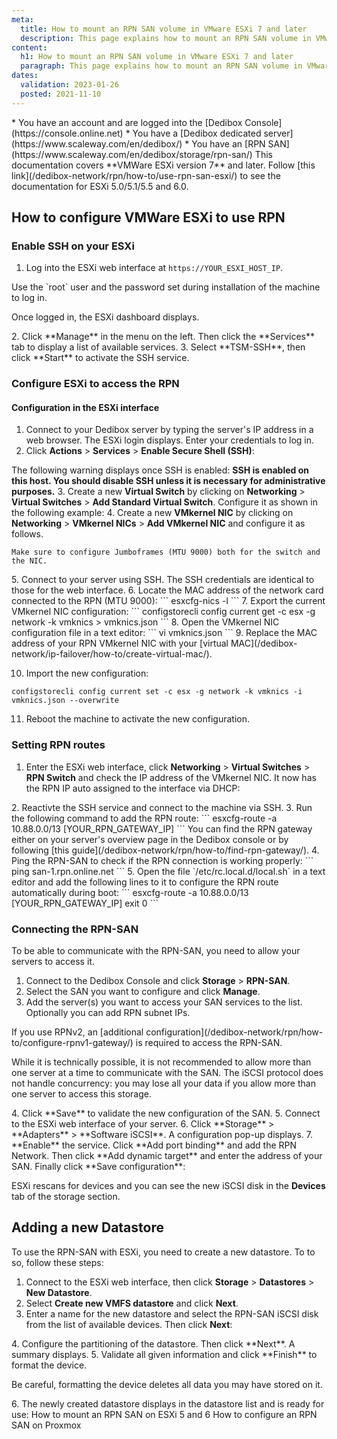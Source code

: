 ```yaml
---
meta:
  title: How to mount an RPN SAN volume in VMware ESXi 7 and later
  description: This page explains how to mount an RPN SAN volume in VMware ESXi 7 and later
content:
  h1: How to mount an RPN SAN volume in VMware ESXi 7 and later
  paragraph: This page explains how to mount an RPN SAN volume in VMware ESXi 7 and later
dates:
  validation: 2023-01-26
  posted: 2021-11-10
---
```


<Message type="requirement">
* You have an account and are logged into the [Dedibox Console](https://console.online.net)
* You have a [Dedibox dedicated server](https://www.scaleway.com/en/dedibox/)
* You have an [RPN SAN](https://www.scaleway.com/en/dedibox/storage/rpn-san/) 
</Message>

<Message type="important">
  This documentation covers **VMWare ESXi version 7** and later. Follow [this link](/dedibox-network/rpn/how-to/use-rpn-san-esxi/) to see the documentation for ESXi 5.0/5.1/5.5 and 6.0.
</Message>

## How to configure VMWare ESXi to use RPN

### Enable SSH on your ESXi

1. Log into the ESXi web interface at `https://YOUR_ESXI_HOST_IP`.
  <Message type="tip">
  Use the `root` user and the password set during installation of the machine to log in. 

  </Message>

  Once logged in, the ESXi dashboard displays.

  <Lightbox src="scaleway-esxi7-dashboard.webp" alt="" />
2. Click **Manage** in the menu on the left. Then click the **Services** tab to display a list of available services.
3. Select **TSM-SSH**, then click **Start** to activate the SSH service. 
  <Lightbox src="scaleway-esxi7-ssh.webp" alt="" />



### Configure ESXi to access the RPN

#### Configuration in the ESXi interface

1. Connect to your Dedibox server by typing the server's IP address in a web browser. The ESXi login displays. Enter your credentials to log in.
2. Click **Actions** > **Services** > **Enable Secure Shell (SSH)**:
  <Lightbox src="scaleway-enable_ssh.webp" width="600" alt="" />

  The following warning displays once SSH is enabled: **SSH is enabled on this host. You should disable SSH unless it is necessary for administrative purposes.**
3. Create a new **Virtual Switch** by clicking on **Networking** > **Virtual Switches** > **Add Standard Virtual Switch**. Configure it as shown in the following example:
  <Lightbox src="scaleway-rpn_switch.webp" width="400" alt="" />
4. Create a new **VMkernel NIC** by clicking on **Networking** > **VMkernel NICs** > **Add VMkernel NIC** and configure it as follows. 
  <Lightbox src="scaleway-vmkernel_nic.webp" width="400" alt="" />

  <Message type="note">
    
    Make sure to configure Jumboframes (MTU 9000) both for the switch and the NIC.

  </Message>
5. Connect to your server using SSH. The SSH credentials are identical to those for the web interface.
6. Locate the MAC address of the network card connected to the RPN (MTU 9000):
  ```
  esxcfg-nics -l
  ```
7. Export the current VMkernel NIC configuration:
  ```
  configstorecli config current get -c esx -g network -k vmknics > vmknics.json
  ```
8. Open the VMkernel NIC configuration file in a text editor:
  ```
  vi vmknics.json
  ```
9. Replace the MAC address of your RPN VMkernel NIC with your [virtual MAC](/dedibox-network/ip-failover/how-to/create-virtual-mac/).
  <Lightbox src="scaleway-esxi7-vmnic.webp" />

10. Import the new configuration:

  ```
  configstorecli config current set -c esx -g network -k vmknics -i vmknics.json --overwrite
  ```

11. Reboot the machine to activate the new configuration.

### Setting RPN routes

1. Enter the ESXi web interface, click **Networking** > **Virtual Switches** > **RPN Switch** and check the IP address of the VMkernel NIC. It now has the RPN IP auto assigned to the interface via DHCP:
  <Lightbox src="scaleway-rpn_switch_connected.webp" width="800" alt="" />
2. Reactivte the SSH service and connect to the machine via SSH.
3. Run the following command to add the RPN route:
  ```
  esxcfg-route -a 10.88.0.0/13 [YOUR_RPN_GATEWAY_IP]
  ```

  <Message type="tip"> 
  You can find the RPN gateway either on your server's overview page in the Dedibox console or by following [this guide](/dedibox-network/rpn/how-to/find-rpn-gateway/).

  </Message>
4. Ping the RPN-SAN to check if the RPN connection is working properly:
  ```
  ping san-1.rpn.online.net
  ```
5. Open the file `/etc/rc.local.d/local.sh` in a text editor and add the following lines to it to configure the RPN route automatically during boot:
  ```
  esxcfg-route -a 10.88.0.0/13 [YOUR_RPN_GATEWAY_IP]
  exit 0
  ```

### Connecting the RPN-SAN

To be able to communicate with the RPN-SAN, you need to allow your servers to access it.

1. Connect to the Dedibox Console and click **Storage** > **RPN-SAN**.
2. Select the SAN you want to configure and click **Manage**.
3. Add the server(s) you want to access your SAN services to the list. Optionally you can add RPN subnet IPs.
  <Message type="note">
  If you use RPNv2, an [additional configuration](/dedibox-network/rpn/how-to/configure-rpnv1-gateway/) is required to access the RPN-SAN.

  </Message>

  <Message type="important">
  
  While it is technically possible, it is not recommended to allow more than one server at a time to communicate with the SAN. The iSCSI protocol does not handle concurrency: you may lose all your data if you allow more than one server to access this storage.

  </Message>
4. Click **Save** to validate the new configuration of the SAN.
5. Connect to the ESXi web interface of your server.
6. Click **Storage** > **Adapters** > **Software iSCSI**. A configuration pop-up displays.
7. **Enable** the service. Click **Add port binding** and add the RPN Network. Then click **Add dynamic target** and enter the address of your SAN. Finally click **Save configuration**:
  <Lightbox src="scaleway-configure_iscsi.webp" width="600" alt="" />

  ESXi rescans for devices and you can see the new iSCSI disk in the **Devices** tab of the storage section.

## Adding a new Datastore

To use the RPN-SAN with ESXi, you need to create a new datastore. To to so, follow these steps:

1. Connect to the ESXi web interface, then click **Storage** > **Datastores** > **New Datastore**.
2. Select **Create new VMFS datastore** and click **Next**.
3. Enter a name for the new datastore and select the RPN-SAN iSCSI disk from the list of available devices. Then click **Next**:
  <Lightbox src="scaleway-datastore_device.webp" width="600" alt="" />
4. Configure the partitioning of the datastore. Then click **Next**. A summary displays. 
5. Validate all given information and click **Finish** to format the device.
  <Message type="important">
  
  Be careful, formatting the device deletes all data you may have stored on it.

  </Message>
6. The newly created datastore displays in the datastore list and is ready for use:
  <Lightbox src="scaleway-datastore_list.webp" width="800" alt="" />



<Navigation title="See Also">
  <PreviousButton to="/dedibox-network/rpn/how-to/use-rpn-san-esxi/">How to mount an RPN SAN on ESXi 5 and 6</PreviousButton>
  <NextButton to="/dedibox-network/rpn/how-to/use-rpn-san-proxmox/">How to configure an RPN SAN on Proxmox</NextButton>
</Navigation>